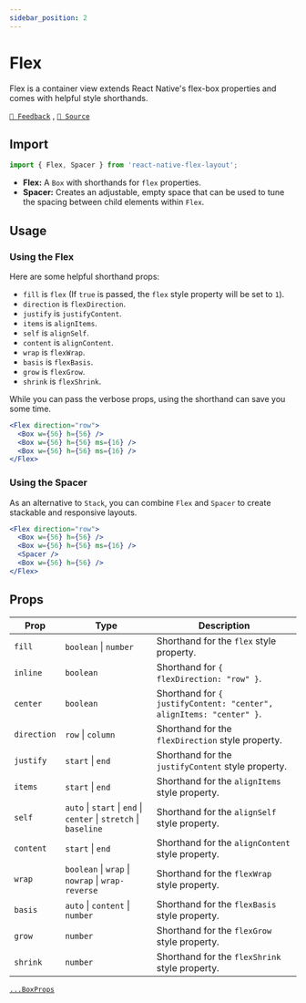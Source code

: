 ```yaml
---
sidebar_position: 2
---
```


# Flex

Flex is a container view extends React Native's flex-box properties and comes with helpful style shorthands.

[`💬 Feedback`](https://github.com/yamankatby/react-native-flex-layout/labels/flex) , [`🌱 Source`](https://github.com/yamankatby/react-native-flex-layout/blob/main/src/Flex.tsx)

## Import

```js
import { Flex, Spacer } from 'react-native-flex-layout';
```

- **Flex:** A `Box` with shorthands for `flex` properties.
- **Spacer:** Creates an adjustable, empty space that can be used to tune the spacing between child elements
  within `Flex`.

## Usage

### Using the Flex

Here are some helpful shorthand props:

- `fill` is `flex` (If `true` is passed, the `flex` style property will be set to `1`).
- `direction` is `flexDirection`.
- `justify` is `justifyContent`.
- `items` is `alignItems`.
- `self` is `alignSelf`.
- `content` is `alignContent`.
- `wrap` is `flexWrap`.
- `basis` is `flexBasis`.
- `grow` is `flexGrow`.
- `shrink` is `flexShrink`.

While you can pass the verbose props, using the shorthand can save you some time.

```jsx
<Flex direction="row">
  <Box w={56} h={56} />
  <Box w={56} h={56} ms={16} />
  <Box w={56} h={56} ms={16} />
</Flex>
```

### Using the Spacer

As an alternative to `Stack`, you can combine `Flex` and `Spacer` to create stackable and responsive layouts.

```jsx
<Flex direction="row">
  <Box w={56} h={56} />
  <Box w={56} h={56} ms={16} />
  <Spacer />
  <Box w={56} h={56} />
</Flex>
```

## Props

| Prop        | Type                                                              | Description                                                         |
| ----------- | ----------------------------------------------------------------- | ------------------------------------------------------------------- |
| `fill`      | `boolean` \| `number`                                             | Shorthand for the `flex` style property.                            |
| `inline`    | `boolean`                                                         | Shorthand for `{ flexDirection: "row" }`.                           |
| `center`    | `boolean`                                                         | Shorthand for `{ justifyContent: "center", alignItems: "center" }`. |
| `direction` | `row` \| `column`                                                 | Shorthand for the `flexDirection` style property.                   |
| `justify`   | `start` \| `end`                                                  | Shorthand for the `justifyContent` style property.                  |
| `items`     | `start` \| `end`                                                  | Shorthand for the `alignItems` style property.                      |
| `self`      | `auto` \| `start` \| `end` \| `center` \| `stretch` \| `baseline` | Shorthand for the `alignSelf` style property.                       |
| `content`   | `start` \| `end`                                                  | Shorthand for the `alignContent` style property.                    |
| `wrap`      | `boolean` \| `wrap` \| `nowrap` \| `wrap-reverse`                 | Shorthand for the `flexWrap` style property.                        |
| `basis`     | `auto` \| `content` \| `number`                                   | Shorthand for the `flexBasis` style property.                       |
| `grow`      | `number`                                                          | Shorthand for the `flexGrow` style property.                        |
| `shrink`    | `number`                                                          | Shorthand for the `flexShrink` style property.                      |

[`...BoxProps`](/docs/components/box#props)
